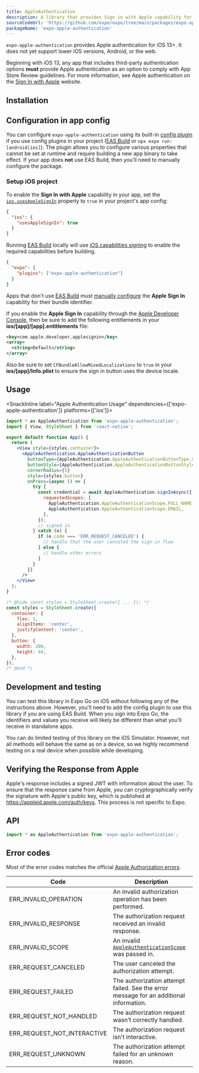 ```yaml
---
title: AppleAuthentication
description: A library that provides Sign in with Apple capability for iOS 13 and higher.
sourceCodeUrl: 'https://github.com/expo/expo/tree/main/packages/expo-apple-authentication'
packageName: 'expo-apple-authentication'
---
```



`expo-apple-authentication` provides Apple authentication for iOS 13+. It does not yet support lower iOS versions, Android, or the web.

Beginning with iOS 13, any app that includes third-party authentication options **must** provide Apple authentication as an option to comply with App Store Review guidelines. For more information, see Apple authentication on the [Sign In with Apple](https://developer.apple.com/sign-in-with-apple/) website.

<PlatformsSection ios simulator />

## Installation

<APIInstallSection />

## Configuration in app config

You can configure `expo-apple-authentication` using its built-in [config plugin](/config-plugins/introduction/) if you use config plugins in your project ([EAS Build](/build/introduction) or `npx expo run:[android|ios]`).
The plugin allows you to configure various properties that cannot be set at runtime and require building a new app binary to take effect. If your app does **not** use EAS Build, then you'll need to manually configure the package.

### Setup iOS project

To enable the **Sign In with Apple** capability in your app, set the [`ios.usesAppleSignIn`](/versions/latest/config/app/#usesapplesignin) property to `true` in your project's app config:

```json app.json
{
  "ios": {
    "usesAppleSignIn": true
  }
}
```

<ConfigPluginExample>

Running [EAS Build](/build/introduction) locally will use [iOS capabilities signing](/build-reference/ios-capabilities) to enable the required capabilities before building.

```json app.json
{
  "expo": {
    "plugins": ["expo-apple-authentication"]
  }
}
```

</ConfigPluginExample>

<ConfigReactNative>

Apps that don't use [EAS Build](/build/introduction) must [manually configure](/build-reference/ios-capabilities#manual-setup)
the **Apple Sign In** capability for their bundle identifier.

If you enable the **Apple Sign In** capability through the [Apple Developer Console](/build-reference/ios-capabilities#apple-developer-console),
then be sure to add the following entitlements in your **ios/[app]/[app].entitlements** file:

```xml
<key>com.apple.developer.applesignin</key>
<array>
  <string>Default</string>
</array>
```

Also be sure to set `CFBundleAllowMixedLocalizations` to `true` in your **ios/[app]/Info.plist** to ensure the sign in button uses the device locale.

</ConfigReactNative>

## Usage

<SnackInline label="Apple Authentication Usage" dependencies={['expo-apple-authentication']} platforms={['ios']}>

```jsx
import * as AppleAuthentication from 'expo-apple-authentication';
import { View, StyleSheet } from 'react-native';

export default function App() {
  return (
    <View style={styles.container}>
      <AppleAuthentication.AppleAuthenticationButton
        buttonType={AppleAuthentication.AppleAuthenticationButtonType.SIGN_IN}
        buttonStyle={AppleAuthentication.AppleAuthenticationButtonStyle.BLACK}
        cornerRadius={5}
        style={styles.button}
        onPress={async () => {
          try {
            const credential = await AppleAuthentication.signInAsync({
              requestedScopes: [
                AppleAuthentication.AppleAuthenticationScope.FULL_NAME,
                AppleAuthentication.AppleAuthenticationScope.EMAIL,
              ],
            });
            // signed in
          } catch (e) {
            if (e.code === 'ERR_REQUEST_CANCELED') {
              // handle that the user canceled the sign-in flow
            } else {
              // handle other errors
            }
          }
        }}
      />
    </View>
  );
}

/* @hide const styles = StyleSheet.create({ ... }); */
const styles = StyleSheet.create({
  container: {
    flex: 1,
    alignItems: 'center',
    justifyContent: 'center',
  },
  button: {
    width: 200,
    height: 44,
  },
});
/* @end */
```

</SnackInline>

## Development and testing

You can test this library in Expo Go on iOS without following any of the instructions above.
However, you'll need to add the config plugin to use this library if you are using EAS Build.
When you sign into Expo Go, the identifiers and values you receive will likely be different than what you'll receive in standalone apps.

You can do limited testing of this library on the iOS Simulator. However, not all methods will behave the same as on a device,
so we highly recommend testing on a real device when possible while developing.

## Verifying the Response from Apple

Apple's response includes a signed JWT with information about the user. To ensure that the response came from Apple,
you can cryptographically verify the signature with Apple's public key, which is published at https://appleid.apple.com/auth/keys.
This process is not specific to Expo.

## API

```js
import * as AppleAuthentication from 'expo-apple-authentication';
```

<APISection packageName="expo-apple-authentication" apiName="AppleAuthentication" />

## Error codes

Most of the error codes matches the official [Apple Authorization errors](https://developer.apple.com/documentation/authenticationservices/asauthorizationerror/code).

| Code                        | Description                                                                            |
| --------------------------- | -------------------------------------------------------------------------------------- |
| ERR_INVALID_OPERATION       | An invalid authorization operation has been performed.                                 |
| ERR_INVALID_RESPONSE        | The authorization request received an invalid response.                                |
| ERR_INVALID_SCOPE           | An invalid [`AppleAuthenticationScope`](#appleauthenticationscope) was passed in.      |
| ERR_REQUEST_CANCELED        | The user canceled the authorization attempt.                                           |
| ERR_REQUEST_FAILED          | The authorization attempt failed. See the error message for an additional information. |
| ERR_REQUEST_NOT_HANDLED     | The authorization request wasn’t correctly handled.                                    |
| ERR_REQUEST_NOT_INTERACTIVE | The authorization request isn’t interactive.                                           |
| ERR_REQUEST_UNKNOWN         | The authorization attempt failed for an unknown reason.                                |
